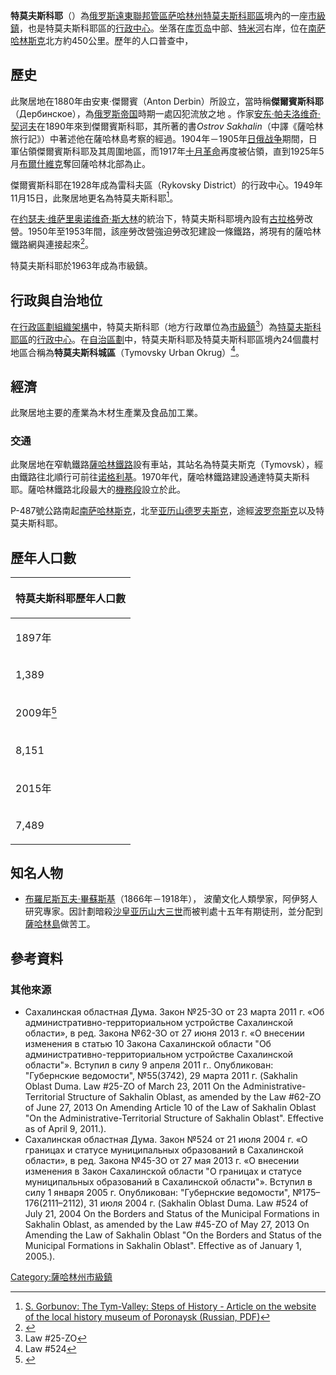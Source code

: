 {{Infobox settlement
|name = 特莫夫斯科耶
|native_name = Тымовское
|settlement_type = 市級鎮<ref name="Law33">Law #33, Article 14.2</ref>
|latd = 50 | latm = 51 | lats = 01 | latNS = N
|longd = 142 | longm = 39 | longs = 36 | longEW = E
|image_skyline = 
|image_caption = 
|image_map = Map of Russia - Sakhalin Oblast (2008-03).svg
|map_caption = 薩哈林州在俄羅斯的位置
|pushpin_map=Russia Sakhalin Oblast
|pushpin_map_caption =特莫夫斯科耶在薩哈林州的位置
|coordinates_display = inline,title
|coordinates_region = RU-SAK
|subdivision_type = [[世界政區索引|國家]]
|subdivision_name = [[俄羅斯|俄羅斯]]
|subdivision_type1 = [[俄羅斯聯邦管區|聯邦管區]]
|subdivision_name1 = [[遠東聯邦管區|遠東聯邦管區]]
|subdivision_type2 = [[俄罗斯联邦主体|聯邦主體]]
|subdivision_name2 = [[薩哈林州|薩哈林州]]
|subdivision_type3 = 區
|subdivision_name3 = [[特莫夫斯科耶區|特莫夫斯科耶區]]
|established_title = 設立
|established_date =  1880年
|established_title1 = 成為市級鎮
|established_date1 = 1963年
|established_title2 = 前稱
|established_date2 = 傑爾賓斯科耶（{{lang|ru|Дербинское}}；[[俄語羅馬化|拉丁化]]：Derbinskoye，1949年11月15日以前<ref name="Rename" />）
|established_title3 = 
|established_date3 =  
|population_as_of = 2010
|population_footnotes =<ref name="2010Census"/>
|population_total = 7855
|population_density_km2 = auto
|pop_est_footnotes = <ref name="2016Est">{{Cite web |url=http://www.gks.ru/free_doc/doc_2016/bul_dr/mun_obr2016.rar |title=Численность населения Российской Федерации по муниципальным образованиям на 1 января 2016 года |accessdate=2016-11-20 |archive-date=2019-05-13 |archive-url=https://web.archive.org/web/20190513150350/http://www.gks.ru/free_doc/doc_2016/bul_dr/mun_obr2016.rar |dead-url=no }}</ref>
|pop_est_as_of = 2016
|population_est = 7424
|elevation_m = 
|timezone = [[中科雷姆斯克時間|SRET]]
|utc_offset = +11
|postal_code_type = {{le|俄羅斯郵區編號|Postal codes in Russia|郵區編號}}
|postal_code =  694400
|blank_name = [[車輛號牌|車輛號牌]]
|blank_info = 65
|blank1_name = {{le|俄羅斯電話區號|Telephone numbers in Russia|電話區號}}
|blank1_info = +7 42447<ref>[http://www.sakhalin.biz/info/ Телефонные коды Сахалина - Dialing codes of Sakhalin] {{Wayback|url=http://www.sakhalin.biz/info/ |date=20171217014146 }} {{ru icon}}</ref>
|blank2_name = [[俄羅斯行政區劃代碼|OKATO]]
|blank2_info = [https://classif.spb.ru/classificators/view/okt.php?st=A&kr=1&kod=64250551 64250551]
|blank3_name = OKTMO
|blank3_info = [https://classif.spb.ru/classificators/view/tma.php?st=A&kr=1&kod=64750000051 64750000051]
|blank4_name = GeoNames ID
|blank4_info = [http://sws.geonames.org/2120334 2120334]
|website =
}}

'''特莫夫斯科耶'''（{{lang-ru|Ты́мовское}}）為[[俄罗斯|俄罗斯]][[遠東聯邦管區|遠東聯邦管區]][[萨哈林州|萨哈林州]][[特莫夫斯科耶區|特莫夫斯科耶區]]境內的一座[[市級鎮|市級鎮]]，也是特莫夫斯科耶區的[[行政中心|行政中心]]。坐落在[[库页岛|库页岛]]中部、[[特米河|特米河]]右岸，位在[[南萨哈林斯克|南萨哈林斯克]]北方約450公里。歷年的人口普查中，{{ru-census|p2010=7,855|p2002=8,532|p1989=10,869}}		

==歷史==
此聚居地在1880年由安東·傑爾賓（Anton Derbin）所設立，當時稱'''傑爾賓斯科耶'''（Дербинское），為[[俄罗斯帝国|俄罗斯帝国]]時期一處囚犯流放之地 。作家[[安东·帕夫洛维奇·契诃夫|安东·帕夫洛维奇·契诃夫]]在1890年來到傑爾賓斯科耶，其所著的書''Ostrov Sakhalin''（中譯《薩哈林旅行記》）中著述他在薩哈林島考察的經過。1904年－1905年[[日俄战争|日俄战争]]期間，日軍佔領傑爾賓斯科耶及其周圍地區，而1917年[[十月革命|十月革命]]再度被佔領，直到1925年5月[[布爾什維克|布爾什維克]]奪回薩哈林北部為止。

傑爾賓斯科耶在1928年成為雷科夫區（Rykovsky District）的行政中心。1949年11月15日，此聚居地更名為特莫夫斯科耶<ref name="Rename">[http://www.poronaisk-museum.ru/en/TimovskayaDolina.pdf S. Gorbunov: The Tym-Valley: Steps of History - Article on the website of the local history museum of Poronaysk (Russian, PDF)]{{dead link|date=2018年1月 |bot=InternetArchiveBot |fix-attempted=yes }}</ref>。

在[[约瑟夫·维萨里奥诺维奇·斯大林|约瑟夫·维萨里奥诺维奇·斯大林]]的統治下，特莫夫斯科耶境內設有[[古拉格|古拉格]]勞改營。1950年至1953年間，該座勞改營強迫勞改犯建設一條鐵路，將現有的薩哈林鐵路網與{{le|薩哈林隧道|Sakhalin Tunnel|薩哈林島和俄羅斯大陸之間的鐵路隧道計劃}}連接起來<ref>{{Cite web |url=http://www.memo.ru/history/NKVD/GULAG/r3/r3-352.htm |title=存档副本 |access-date=2016-11-20 |archive-date=2017-02-23 |archive-url=https://web.archive.org/web/20170223020759/http://www.memo.ru/history/NKVD/GULAG/r3/r3-352.htm |dead-url=no }}</ref>。

特莫夫斯科耶於1963年成為市級鎮。

==行政與自治地位==
在[[俄罗斯行政区划|行政區劃組織架構]]中，特莫夫斯科耶（地方行政單位為[[市級鎮|市級鎮]]<ref name="Ref407">Law #25-ZO</ref>）為[[特莫夫斯科耶區|特莫夫斯科耶區]]的[[行政中心|行政中心]]。在[[俄罗斯行政区划|自治區劃]]中，特莫夫斯科耶及特莫夫斯科耶區境內24個農村地區合稱為'''特莫夫斯科城區'''（Tymovsky Urban Okrug）<ref name="Ref882">Law #524</ref>。

==經濟==
此聚居地主要的產業為木材生產業及食品加工業。

===交通===
此聚居地在窄軌鐵路[[薩哈林鐵路|薩哈林鐵路]]設有車站，其站名為特莫夫斯克（Tymovsk），經由鐵路往北順行可前往[[诺格利基|诺格利基]]。1970年代，薩哈林鐵路建設通達特莫夫斯科耶。薩哈林鐵路北段最大的[[機務段|機務段]]設立於此。

P-487號公路南起[[南萨哈林斯克|南萨哈林斯克]]，北至[[亚历山德罗夫斯克_(萨哈林州)|亚历山德罗夫斯克]]，途經[[波罗奈斯克|波罗奈斯克]]以及特莫夫斯科耶。

==歷年人口數==
{| class="wikitable" style=text-align:center
|-
! colspan =6| 特莫夫斯科耶歷年人口數
|-
! 1897年 !! 1959年 !! 1970年 !! 1979年 !! 1989年<ref name="Census1989" /> !! 2002年<ref name="PopCensus" />
|-
| 1,389 || 5,412 || 7,974 || 9,476 || 10,869 || 8,532
|-
! 2009年<ref name="2009Est">{{ru-pop-ref|2009Est}}</ref> !! 2010年<ref name="2010Census">{{ru-pop-ref|2010Census}}</ref> !! 2011年 !! 2012年 !! 2013年 !! 2014年
|-
| 8,151 || 7,855 || 7,875 || 7,787 || 7,718 || 7,586
|-
! 2015年 !! 2016年<ref name="2016Est"/> !! !! !! !!
|-
| 7,489 || 7,424 ||  ||  ||  || 
|}

==知名人物==
*[[布羅尼斯瓦夫·畢蘇斯基|布羅尼斯瓦夫·畢蘇斯基]]（1866年－1918年）， 波蘭文化人類學家，阿伊努人研究專家。因計劃暗殺[[沙皇|沙皇]][[亚历山大三世_(俄国)|亚历山大三世]]而被判處十五年有期徒刑，並分配到[[薩哈林島|薩哈林島]]做苦工。

==參考資料==
{{Reflist|30em}}

===其他來源===
*Сахалинская областная Дума. Закон №25-ЗО от 23 марта 2011 г. «Об административно-территориальном устройстве Сахалинской области», в ред. Закона №62-ЗО от 27 июня 2013 г. «О внесении изменения в статью 10 Закона Сахалинской области "Об административно-территориальном устройстве Сахалинской области"». Вступил в силу 9 апреля 2011 г.. Опубликован: "Губернские ведомости", №55(3742), 29 марта 2011 г. (Sakhalin Oblast Duma. Law #25-ZO of March 23, 2011 On the Administrative-Territorial Structure of Sakhalin Oblast, as amended by the Law #62-ZO of June 27, 2013 On Amending Article 10 of the Law of Sakhalin Oblast "On the Administrative-Territorial Structure of Sakhalin Oblast". Effective as of April 9, 2011.).
*Сахалинская областная Дума. Закон №524 от 21 июля 2004 г. «О границах и статусе муниципальных образований в Сахалинской области», в ред. Закона №45-ЗО от 27 мая 2013 г. «О внесении изменения в Закон Сахалинской области "О границах и статусе муниципальных образований в Сахалинской области"». Вступил в силу 1 января 2005 г. Опубликован: "Губернские ведомости", №175–176(2111–2112), 31 июля 2004 г. (Sakhalin Oblast Duma. Law #524 of July 21, 2004 On the Borders and Status of the Municipal Formations in Sakhalin Oblast, as amended by the Law #45-ZO of May 27, 2013 On Amending the Law of Sakhalin Oblast "On the Borders and Status of the Municipal Formations in Sakhalin Oblast". Effective as of January 1, 2005.).

{{DEFAULTSORT:Tymovskoye}}
[[Category:薩哈林州市級鎮|Category:薩哈林州市級鎮]]